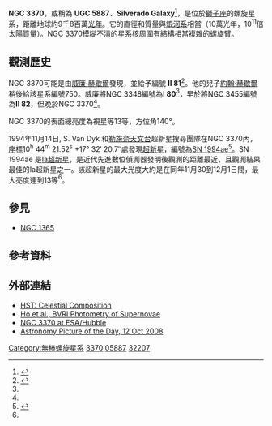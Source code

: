 {{Infobox Galaxy
| name = [[New_General_Catalogue|NGC]] 3370
| image = [[File:NGC_3370_Hi.jpg|350px]]
| caption = 螺旋星系 NGC 3370. Credit: [[NASA|NASA]]/[[ESA|ESA]]
| epoch = [[J2000|J2000]]
| type = SA(s)c<ref name="ned">{{cite web
  | title=NASA/IPAC Extragalactic Database
  | work=Results for NGC 3370
  | url=http://nedwww.ipac.caltech.edu/
  | accessdate=2006-11-25
  | archive-date=2011-05-14
  | archive-url=https://web.archive.org/web/20110514100451/http://nedwww.ipac.caltech.edu/
  | dead-url=no
  }}</ref> III{{Citation needed|date=February 2007}}
| ra = {{RA|10|47|04.0}}<ref name="ned" />
| dec = {{DEC|+17|16|25}}<ref name="ned" />
| dist_ly = [[1_E23_m|98]] [[光年|Mly]]
| z = 1279 ± 4 km/[[秒|s]]<ref name="ned" />
| appmag_v = 12.3<ref name="ned" />
| size_v = 3′.2 × 1′.8<ref name="ned" />
| constellation name = [[獅子座|獅子座]]
| notes = Dusty
| names = [[烏普薩拉總目錄|UGC]] 5887,<ref name="ned" /> [[Principal_Galaxies_Catalogue|PGC]] 32207, Silverado Galaxy<ref name="cosmos" />
}}
'''NGC 3370'''，或稱為 '''UGC 5887'''、'''Silverado Galaxy'''<ref name="cosmos">
 {{cite book
  | last = Sparrow
  | first = Giles
  | authorlink = 吉爾斯·斯帕魯
  | title = Cosmos
  | publisher = [[Booksales|Booksales]]
  | year = 2006
  | doi = 
  | isbn = 1-905204-29-9
}}
</ref>，是位於[[獅子座|獅子座]]的螺旋星系，距離地球約9千8百萬[[光年|光年]]。它的直徑和質量與[[銀河系|銀河系]]相當（10萬光年，10<sup>11</sup>倍[[太陽質量|太陽質量]]）。NGC 3370模糊不清的星系核周圍有結構相當複雜的螺旋臂。

==觀測歷史==
NGC 3370可能是由[[威廉·赫歇爾|威廉·赫歇爾]]發現，並給予編號 '''II 81'''<ref name="Herschel 2500">{{Cite web |url=http://messier.seds.org/xtra/similar/h2500a.txt |title=William Herschel's Deepsky Objects (The Herschel 2500 list) |accessdate=2013-08-11 |archive-date=2013-08-31 |archive-url=https://web.archive.org/web/20130831022955/http://messier.seds.org/xtra/similar/h2500a.txt |dead-url=no }}</ref>。他的兒子[[約翰·赫歇爾|約翰·赫歇爾]]稍後給該星系編號750。威廉將[[NGC_3348|NGC 3348]]編號為'''I 80'''<ref name="Herschel 2500" />，早於將[[NGC_3455|NGC 3455]]編號為'''II 82'''，但晚於NGC 3370<ref name="Herschel 2500" />。

NGC 3370的表面總亮度為視星等13等，方位角140°。

1994年11月14日, S. Van Dyk 和[[勒施奈天文台|勒施奈天文台]]超新星搜尋團隊在NGC 3370內，座標10<sup>h</sup> 44<sup>m</sup> 21.52<sup>s</sup> +17° 32′ 20.7′′處發現[[超新星|超新星]]，編號為[[SN_1994ae|SN 1994ae]]<ref name="heritage">{{Cite web |url=http://heritage.stsci.edu/2003/24/supplemental.html |title=A Look at NGC 3370 in Detail |access-date=2013-08-11 |archive-url=https://web.archive.org/web/20140811202123/http://heritage.stsci.edu/2003/24/supplemental.html |archive-date=2014-08-11 |dead-url=yes }}</ref>。SN 1994ae 是[[Ia超新星|Ia超新星]]，是近代先進數位偵測器發明後觀測的距離最近，且觀測結果最佳的Ia超新星之一{{Citation needed|date=October 2011}}。該超新星的最大光度大約是在同年11月30到12月1日間{{Citation needed|date=October 2011}}，最大亮度達到13等<ref name="heritage" />。

== 參見 ==
* [[NGC_1365|NGC 1365]]

==參考資料==
{{reflist}}

== 外部連結 ==
* [http://hubblesite.org/newscenter/newsdesk/archive/releases/2003/24 HST: Celestial Composition]{{Wayback|url=http://hubblesite.org/newscenter/newsdesk/archive/releases/2003/24 |date=20081201151749 }}
* [http://www.jstor.org/stable/10.1086/323970 Ho et al., BVRI Photometry of Supernovae]{{Wayback|url=http://www.jstor.org/stable/10.1086/323970 |date=20161226150745 }}
*[http://www.spacetelescope.org/images/archive/freesearch/3370/viewall/1 NGC 3370 at ESA/Hubble]{{Wayback|url=http://www.spacetelescope.org/images/archive/freesearch/3370/viewall/1 |date=20081015165250 }}
*[http://antwrp.gsfc.nasa.gov/apod/ap081012.html Astronomy Picture of the Day, 12 Oct 2008]{{Wayback|url=http://antwrp.gsfc.nasa.gov/apod/ap081012.html |date=20101213130933 }}

[[Category:無棒螺旋星系|Category:無棒螺旋星系]]
[[Category:獅子座NGC天體|3370]]
[[Category:UGC天體|05887]]
[[Category:PGC天體|32207]]